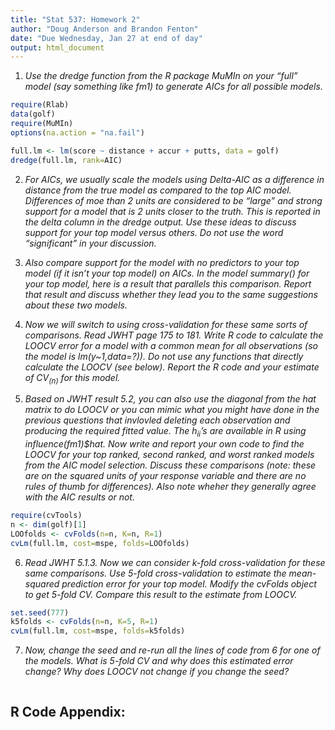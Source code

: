 ```yaml
---
title: "Stat 537: Homework 2"
author: "Doug Anderson and Brandon Fenton"
date: "Due Wednesday, Jan 27 at end of day"
output: html_document
---
```


1. _Use the dredge function from the R package MuMIn on your "full" model (say something like fm1) to generate AICs for all possible models._

```r
require(Rlab)
data(golf)
require(MuMIn)
options(na.action = "na.fail")

full.lm <- lm(score ~ distance + accur + putts, data = golf)
dredge(full.lm, rank=AIC)
```

2. _For AICs, we usually scale the models using Delta-AIC as a difference in distance from the true model as compared to the top AIC model. Differences of moe than 2 units are considered to be "large" and strong support for a model that is 2 units closer to the truth. This is reported in the delta column in the dredge output. Use these ideas to discuss support for your top model versus others. Do not use the word "significant" in your discussion._

3. _Also compare support for the model with no predictors to your top model (if it isn't your top model) on AICs. In the model summary() for your top model, here is a result that parallels this comparison. Report that result and discuss whether they lead you to the same suggestions about these two models._

4. _Now we will switch to using cross-validation for these same sorts of comparisons. Read JWHT page 175 to 181. Write R code to calculate the LOOCV error for a model with a common mean for all observations (so the model is lm(y~1,data=?)). Do not use any functions that directly calculate the LOOCV (see below). Report the R code and your estimate of CV$_{(n)}$ for this model._ 

5. _Based on JWHT result 5.2, you can also use the diagonal from the hat matrix to do LOOCV or you can mimic what you might have done in the previous questions that invlovled deleting each observation and producing the required fitted value. The $h_{ii}$'s are available in R using influence(fm1)$hat. Now write and report your own code to find the LOOCV for your top ranked, second ranked, and worst ranked models from the AIC model selection. Discuss these comparisons (note: these are on the squared units of your response variable and there are no rules of thumb for differences). Also note wheher they generally agree with the AIC results or not._

```r
require(cvTools)
n <- dim(golf)[1]
LOOfolds <- cvFolds(n=n, K=n, R=1)
cvLm(full.lm, cost=mspe, folds=LOOfolds)
```

6. _Read JWHT 5.1.3. Now we can consider k-fold cross-validation for these same comparisons. Use 5-fold cross-validation to estimate the mean-squared prediction error for your top model. Modify the cvFolds object to get 5-fold CV. Compare this result to the estimate from LOOCV._

```r
set.seed(777)
k5folds <- cvFolds(n=n, K=5, R=1)
cvLm(full.lm, cost=mspe, folds=k5folds)
```

7. _Now, change the seed and re-run all the lines of code from 6 for one of the models. What is 5-fold CV and why does this estimated error change? Why does LOOCV not change if you change the seed?_

```r

```

## R Code Appendix:

```r
```
